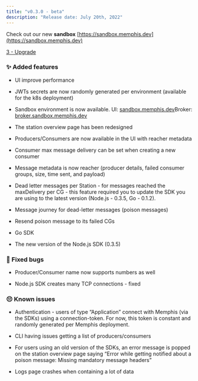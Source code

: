 ```yaml
---
title: "v0.3.0 - beta"
description: "Release date: July 20th, 2022"
---
```


Check out our new **sandbox** [https://sandbox.memphis.dev](https://sandbox.memphis.dev)

[3 - Upgrade](/memphis/deployment/kubernetes/how-to-upgrade)

### ✨ Added features

* UI improve performance

* JWTs secrets are now randomly generated per environment (available for the k8s deployment)

* Sandbox environment is now available. UI: [sandbox.memphis.dev](http://sandbox.memphis.dev/)Broker: [broker.sandbox.memphis.dev](http://broker.sandbox.memphis.dev/)

* The station overview page has been redesigned

* Producers/Consumers are now available in the UI with reacher metadata

* Consumer max message delivery can be set when creating a new consumer

* Message metadata is now reacher (producer details, failed consumer groups, size, time sent, and payload)

* Dead letter messages per Station - for messages reached the maxDelivery per CG - this feature required you to update the SDK you are using to the latest version (Node.js - 0.3.5, Go - 0.1.2).

* Message journey for dead-letter messages (poison messages)

* Resend poison message to its failed CGs

* Go SDK

* The new version of the Node.js SDK (0.3.5)

### 🐛 Fixed bugs

* Producer/Consumer name now supports numbers as well

* Node.js SDK creates many TCP connections - fixed

### 😔 Known issues 

* Authentication - users of type “Application” connect with Memphis (via the SDKs) using a connection-token. For now, this token is constant and randomly generated per Memphis deployment.

* CLI having issues getting a list of producers/consumers

* For users using an old version of the SDKs, an error message is popped on the station overview page saying “Error while getting notified about a poison message: Missing mandatory message headers”

* Logs page crashes when containing a lot of data